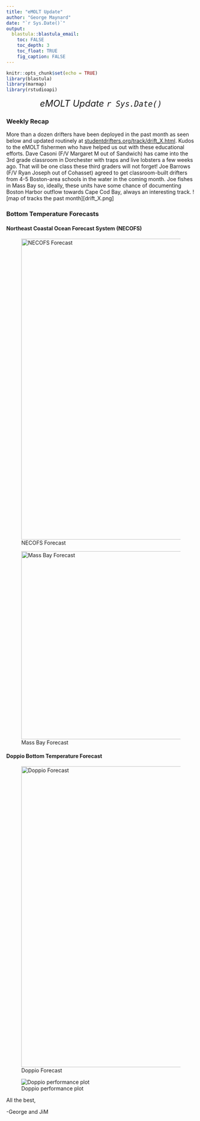 ```yaml
---
title: "eMOLT Update"
author: "George Maynard"
date: "`r Sys.Date()`"  
output: 
  blastula::blastula_email:
    toc: FALSE
    toc_depth: 3
    toc_float: TRUE
    fig_caption: FALSE
---
```


```r
knitr::opts_chunk$set(echo = TRUE)
library(blastula)
library(marmap)
library(rstudioapi)
```

<center> 

<font size="5"> *eMOLT Update `r Sys.Date()` * </font>

</center>

### Weekly Recap 
More than a dozen drifters have been deployed in the past month as seen below and updated routinely at [studentdrifters.org/track/drift_X.html](https://studentdrifters.org/track/drift_X.html). Kudos to the eMOLT fishermen who have  helped us out with these educational efforts.   Dave Casoni (F/V Margaret M out of Sandwich) has came into the 3rd grade classroom in Dorchester with traps and live lobsters a few weeks ago. That will be one class these third graders will not forget! Joe Barrows (F/V Ryan Joseph out of Cohasset) agreed to get classroom-built drifters from 4-5 Boston-area schools in the water in the coming month. Joe fishes in Mass Bay so, ideally, these units have some chance of documenting Boston Harbor outflow towards Cape Cod Bay, always an interesting track. 
![map of tracks the past month][drift_X.png]

### Bottom Temperature Forecasts

#### Northeast Coastal Ocean Forecast System (NECOFS)

![NECOFS Forecast](NECOFS_GOM.gif){width=800px} 

![Mass Bay Forecast](NECOFS_MABAY.gif){width=500px}

#### Doppio Bottom Temperature Forecast
  

![Doppio Forecast](DOPPIO_forecast_F.gif){width=800px} 

![Doppio performance plot](doppio_compare.png)


All the best,

-George and JiM
